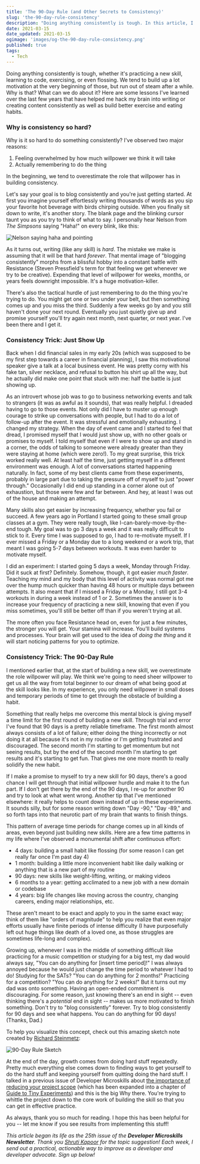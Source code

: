 ```yaml
---
title: 'The 90-Day Rule (and Other Secrets to Consistency)'
slug: 'the-90-day-rule-consistency'
description: "Doing anything consistently is tough. In this article, I'll share some lessons I've learned over the last few years that have helped me hack my brain into writing or creating content consistently as well as build better exercise and eating habits."
date: 2021-03-15
date_updated: 2021-03-15
ogimage: 'images/og-the-90-day-rule-consistency.png'
published: true
tags:
  - Tech
---
```


Doing anything consistently is tough, whether it's practicing a new skill, learning to code, exercising, or even flossing. We tend to build up a lot motivation at the very beginning of those, but run out of steam after a while. Why is that? What can we do about it? Here are some lessons I've learned over the last few years that have helped me hack my brain into writing or creating content consistently as well as build better exercise and eating habits.

### Why is consistency so hard?

Why is it so hard to do something consistently? I've observed two major reasons:

1. Feeling overwhelmed by how much willpower we think it will take
2. Actually remembering to do the thing

In the beginning, we tend to overestimate the role that willpower has in building consistency.

Let's say your goal is to blog consistently and you're just getting started. At first you imagine yourself effortlessly writing thousands of words as you sip your favorite hot beverage with birds chirping outside. When you finally sit down to write, it's another story. The blank page and the blinking cursor taunt you as you try to think of what to say. I personally hear Nelson from _The Simpsons_ saying "Haha!" on every blink, like this:

<div className="flex justify-center">
  <img
    src="https://media.giphy.com/media/cO39srN2EUIRaVqaVq/giphy.gif"
    alt="Nelson saying haha and pointing"
  />
</div>

As it turns out, writing (like any skill) is _hard_. The mistake we make is assuming that it will be that hard _forever_. That mental image of "blogging consistently" morphs from a blissful hobby into a constant battle with Resistance (Steven Pressfield's term for that feeling we get whenever we try to be creative). Expending that level of willpower for weeks, months, or years feels downright impossible. It's a huge motivation-killer.

There's also the tactical hurdle of just remembering to do the thing you're trying to do. You might get one or two under your belt, but then something comes up and you miss the third. Suddenly a few weeks go by and you still haven't done your next round. Eventually you just quietly give up and promise yourself you'll try again next month, next quarter, or next year. I've been there and I get it.

### Consistency Trick: Just Show Up

Back when I did financial sales in my early 20s (which was supposed to be my first step towards a career in financial planning), I saw this motivational speaker give a talk at a local business event. He was pretty corny with his fake tan, silver necklace, and refusal to button his shirt up all the way, but he actually did make one point that stuck with me: half the battle is just showing up.

As an introvert whose job was to go to business networking events and talk to strangers (it was as awful as it sounds), that was really helpful. I dreaded having to go to those events. Not only did I have to muster up enough courage to strike up conversations with people, but I had to do a lot of follow-up after the event. It was stressful and emotionally exhausting. I changed my strategy. When the day of event came and I started to feel that dread, I promised myself that I would just show up, with no other goals or promises to myself. I told myself that even if I were to show up and stand in a corner, the odds of talking to someone were already greater than they were staying at home (which were zero!). To my great surprise, this trick worked really well. At least half the time, just getting myself in a different environment was enough. A lot of conversations started happening naturally. In fact, some of my best clients came from these experiments, probably in large part due to taking the pressure off of myself to just "power through." Occasionally I did end up standing in a corner alone out of exhaustion, but those were few and far between. And hey, at least I was out of the house and making an attempt.

Many skills also get easier by increasing frequency, whether you fail or succeed. A few years ago in Portland I started going to these small group classes at a gym. They were really tough, like I-can-barely-move-by-the-end tough. My goal was to go 3 days a week and it was really difficult to stick to it. Every time I was supposed to go, I had to re-motivate myself. If I ever missed a Friday or a Monday due to a long weekend or a work trip, that meant I was going 5-7 days between workouts. It was even harder to motivate myself.

I did an experiment: I started going 5 days a week, Monday through Friday. Did it suck at first? Definitely. Somehow, though, it got easier _much faster_. Teaching my mind and my body that this level of activity was normal got me over the hump much quicker than having 48 hours or multiple days between attempts. It also meant that if I missed a Friday or a Monday, I still got 3-4 workouts in during a week instead of 1 or 2. Sometimes the answer is to increase your frequency of practicing a new skill, knowing that even if you miss sometimes, you'll still be better off than if you weren't trying at all.

The more often you face Resistance head on, even for just a few minutes, the stronger you will get. Your stamina will increase. You'll build systems and processes. Your brain will get used to the idea of _doing the thing_ and it will start noticing patterns for you to optimize.

### Consistency Trick: The 90-Day Rule

I mentioned earlier that, at the start of building a new skill, we overestimate the role willpower will play. We think we're going to need sheer willpower to get us all the way from total beginner to our dream of what being good at the skill looks like. In my experience, you only need willpower in small doses and temporary periods of time to get through the obstacle of building a habit.

Something that really helps me overcome this mental block is giving myself a time limit for the first round of building a new skill. Through trial and error I've found that 90 days is a pretty reliable timeframe. The first month almost always consists of a lot of failure; either doing the thing incorrectly or not doing it at all because it's not in my routine or I'm getting frustrated and discouraged. The second month I'm starting to get momentum but not seeing results, but by the end of the second month I'm starting to get results and it's starting to get fun. That gives me one more month to really solidify the new habit.

If I make a promise to myself to try a new skill for 90 days, there's a good chance I will get through that initial willpower hurdle and make it to the fun part. If I don't get there by the end of the 90 days, I re-up for another 90 and try to look at what went wrong. Another tip that I've mentioned elsewhere: it really helps to count down instead of up in these experiments. It sounds silly, but for some reason writing down "Day -90," "Day -89," and so forth taps into that neurotic part of my brain that wants to finish things.

This pattern of average time periods for change comes up in all kinds of areas, even beyond just building new skills. Here are a few time patterns in my life where I've observed a monumental shift after continuous effort:

- 4 days: building a small habit like flossing (for some reason I can get really far once I'm past day 4)
- 1 month: building a little more inconvenient habit like daily walking or anything that is a new part of my routine
- 90 days: new skills like weight-lifting, writing, or making videos
- 6 months to a year: getting acclimated to a new job with a new domain or codebase
- 4 years: big life changes like moving across the country, changing careers, ending major relationships, etc.

These aren't meant to be exact and apply to you in the same exact way; think of them like "orders of magnitude" to help you realize that even major efforts usually have finite periods of intense difficulty (I have purposefully left out huge things like death of a loved one, as those struggles are sometimes life-long and complex).

Growing up, whenever I was in the middle of something difficult like practicing for a music competition or studying for a big test, my dad would always say, "You can do anything for [insert time period]!" I was always annoyed because he would just change the time period to whatever I had to do! Studying for the SATs? "You can do anything for 2 months!" Practicing for a competition? "You can do anything for 2 weeks!" But it turns out my dad was onto something. Having an open-ended commitment is discouraging. For some reason, just knowing there's an end in sight -- even thinking there's a _potential_ end in sight -- makes us more motivated to finish something. Don't try to "blog consistently" forever. Try to blog consistently for 90 days and see what happens. You can do anything for 90 days! (Thanks, Dad.)

To help you visualize this concept, check out this amazing sketch note created by
[Richard Steinmetz](https://richstone.io/):

![90-Day Rule Sketch](./images/90-day-sketch.png)

At the end of the day, growth comes from doing hard stuff repeatedly. Pretty much everything else comes down to finding ways to get yourself to do the hard stuff and keeping yourself from quitting doing the hard stuff. I talked in a previous issue of Developer Microskills about [the importance of reducing your project scope](/how-and-why-to-reduce-your-scope) (which has been expanded into a chapter of [Guide to Tiny Experiments](https://learn.samjulien.com/guide-to-tiny-experiments)) and this is the big Why there. You're trying to whittle the project down to the core work of building the skill so that you can get in effective practice.

As always, thank you so much for reading. I hope this has been helpful for you -- let me know if you see results from implementing this stuff!

_This article began its life as the 25th issue of the **Developer Microskills Newsletter**. Thank you [Shruti Kapoor](https://twitter.com/shrutikapoor08) for the topic suggestion! Each week, I send out a practical, actionable way to improve as a developer and developer advocate. Sign up below!_
